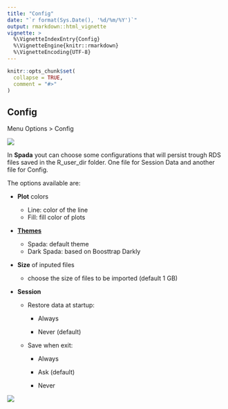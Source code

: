 ---
title: "Config"
date: "`r format(Sys.Date(), '%d/%m/%Y')`"
output: rmarkdown::html_vignette
vignette: >
  %\VignetteIndexEntry{Config}
  %\VignetteEngine{knitr::rmarkdown}
  %\VignetteEncoding{UTF-8}
---

```{r, include = FALSE}
knitr::opts_chunk$set(
  collapse = TRUE,
  comment = "#>"
)
```

## Config

Menu Options > Config

![](../man/figures/articles/config/spada_config.png)

In **Spada** yout can choose some configurations that will persist trough RDS files saved in the R_user_dir folder. One file for Session Data and another file for Config.

The options available are:

- **Plot** colors

  - Line: color of the line
  - Fill: fill color of plots
  

- [**Themes**]( https://lgschuck.github.io/spada/articles/themes.html)

  - Spada: default theme
  - Dark Spada: based on Boosttrap Darkly 


- **Size** of inputed files

  - choose the size of files to be imported (default 1 GB)
  
  
- **Session**
  
  - Restore data at startup:
    
    - Always
    
    - Never (default)
    
  - Save when exit: 
    
    - Always
    
    - Ask (default)
    
    - Never

![](../man/figures/articles/config/config_save_session.png)


